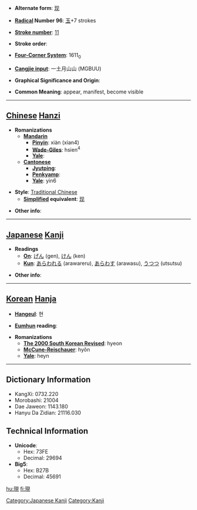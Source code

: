 * '''Alternate form''': [[现]]

* '''[[Wiktionary:Chinese radical index| Radical]] Number 96''': [[Wiktionary:Chinese radical index 玉|玉]]+7 strokes

* '''[[Wiktionary:Chinese total strokes index|Stroke number]]''': [[Wiktionary:Chinese total strokes index 11|11]]

* '''Stroke order''': 

* '''[[Wiktionary:Chinese four corner index|Four-Corner System]]''': 1611<sub>0</sub>

* '''[[Wiktionary:Chinese Cangjie index|Cangjie input]]''': 一土月山山 (MGBUU)

* '''Graphical Significance and Origin''': 

* '''Common Meaning''': appear, manifest, become visible

----

== [[Chinese]] [[Hanzi]] ==

* '''Romanizations'''
** '''[[Mandarin]]'''
*** '''[[Pinyin]]''': xiàn (xian4)
*** '''[[Wade-Giles]]''': hsien<sup>4</sup>
*** '''[[Yale]]''': 
** '''[[Cantonese]]'''
*** '''[[Jyutping]]''':
*** '''[[Penkyamp]]''': 
*** '''[[Yale]]''': yin6

* '''Style''': [[Traditional Chinese]] 
** '''[[Simplified Chinese|Simplified]] equivalent''': [[现]]

* '''Other info''': 

----

== [[Japanese]] [[Kanji]] ==

* '''Readings'''
** '''[[On]]''': [[げん]] (gen), [[けん]] (ken)
** '''[[Kun]]''': [[あらわれる]] (arawareru), [[あらわす]] (arawasu), [[うつつ]] (utsutsu)

* '''Other info''':  

----

== [[Korean]] [[Hanja]] ==

* '''[[Hangeul]]''': 현

* '''[[Eumhun]] reading''': 

* '''Romanizations'''
** '''[[The 2000 South Korean Revised Romanization|The 2000 South Korean Revised]]''': hyeon
** '''[[McCune-Reischauer]]''': hyŏn
** '''[[Yale]]''': heyn

----

== Dictionary Information ==

* KangXi: 0732.220
* Morobashi: 21004
* Dae Jaweon: 1143.180
* Hanyu Da Zidian: 21116.030

== Technical Information ==

* '''Unicode''':
** Hex: 73FE
** Decimal: 29694
* '''Big5''':
** Hex: B27B
** Decimal: 45691

[[Category:Japanese Kanji]]
[[Category:Kanji]]

[[hu:現]]
[[fi:現]]